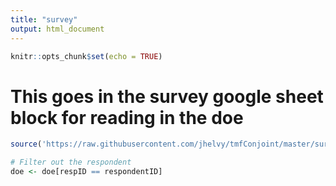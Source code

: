 ```yaml
---
title: "survey"
output: html_document
---
```


```r
knitr::opts_chunk$set(echo = TRUE)
```

# This goes in the survey google sheet block for reading in the doe

```r
source('https://raw.githubusercontent.com/jhelvy/tmfConjoint/master/survey/pilot1/startup.R')

# Filter out the respondent 
doe <- doe[respID == respondentID]
```